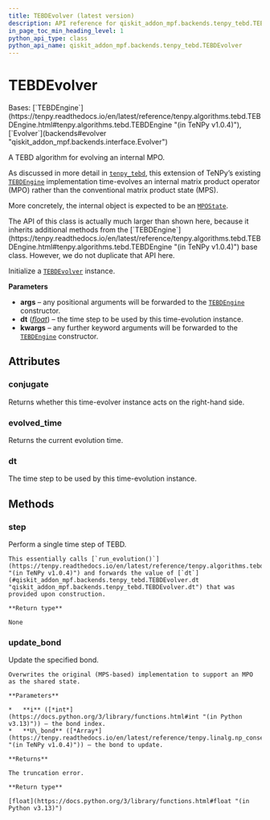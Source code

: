 ```yaml
---
title: TEBDEvolver (latest version)
description: API reference for qiskit_addon_mpf.backends.tenpy_tebd.TEBDEvolver in the latest version of qiskit-addon-mpf
in_page_toc_min_heading_level: 1
python_api_type: class
python_api_name: qiskit_addon_mpf.backends.tenpy_tebd.TEBDEvolver
---
```


# TEBDEvolver

<Class id="qiskit_addon_mpf.backends.tenpy_tebd.TEBDEvolver" isDedicatedPage={true} github="https://github.com/Qiskit/qiskit-addon-mpf/tree/stable/0.2/qiskit_addon_mpf/backends/tenpy_tebd/evolver.py#L28-L152" signature="TEBDEvolver(*args, dt=0.1, **kwargs)" modifiers="class">
  Bases: [`TEBDEngine`](https://tenpy.readthedocs.io/en/latest/reference/tenpy.algorithms.tebd.TEBDEngine.html#tenpy.algorithms.tebd.TEBDEngine "(in TeNPy v1.0.4)"), [`Evolver`](backends#evolver "qiskit_addon_mpf.backends.interface.Evolver")

  A TEBD algorithm for evolving an internal MPO.

  As discussed in more detail in [`tenpy_tebd`](backends-tenpy-tebd#module-qiskit_addon_mpf.backends.tenpy_tebd "qiskit_addon_mpf.backends.tenpy_tebd"), this extension of TeNPy’s existing [`TEBDEngine`](https://tenpy.readthedocs.io/en/latest/reference/tenpy.algorithms.tebd.TEBDEngine.html#tenpy.algorithms.tebd.TEBDEngine "(in TeNPy v1.0.4)") implementation time-evolves an internal matrix product operator (MPO) rather than the conventional matrix product state (MPS).

  More concretely, the internal object is expected to be an [`MPOState`](backends-tenpy-tebd-mpo-state "qiskit_addon_mpf.backends.tenpy_tebd.MPOState").

  <Admonition title="Warning" type="caution">
    The API of this class is actually much larger than shown here, because it inherits additional methods from the [`TEBDEngine`](https://tenpy.readthedocs.io/en/latest/reference/tenpy.algorithms.tebd.TEBDEngine.html#tenpy.algorithms.tebd.TEBDEngine "(in TeNPy v1.0.4)") base class. However, we do not duplicate that API here.
  </Admonition>

  Initialize a [`TEBDEvolver`](#qiskit_addon_mpf.backends.tenpy_tebd.TEBDEvolver "qiskit_addon_mpf.backends.tenpy_tebd.TEBDEvolver") instance.

  **Parameters**

  *   **args** – any positional arguments will be forwarded to the [`TEBDEngine`](https://tenpy.readthedocs.io/en/latest/reference/tenpy.algorithms.tebd.TEBDEngine.html#tenpy.algorithms.tebd.TEBDEngine "(in TeNPy v1.0.4)") constructor.
  *   **dt** ([*float*](https://docs.python.org/3/library/functions.html#float "(in Python v3.13)")) – the time step to be used by this time-evolution instance.
  *   **kwargs** – any further keyword arguments will be forwarded to the [`TEBDEngine`](https://tenpy.readthedocs.io/en/latest/reference/tenpy.algorithms.tebd.TEBDEngine.html#tenpy.algorithms.tebd.TEBDEngine "(in TeNPy v1.0.4)") constructor.

  ## Attributes

  ### conjugate

  <Attribute id="qiskit_addon_mpf.backends.tenpy_tebd.TEBDEvolver.conjugate">
    Returns whether this time-evolver instance acts on the right-hand side.
  </Attribute>

  ### evolved\_time

  <Attribute id="qiskit_addon_mpf.backends.tenpy_tebd.TEBDEvolver.evolved_time">
    Returns the current evolution time.
  </Attribute>

  ### dt

  <Attribute id="qiskit_addon_mpf.backends.tenpy_tebd.TEBDEvolver.dt">
    The time step to be used by this time-evolution instance.
  </Attribute>

  ## Methods

  ### step

  <Function id="qiskit_addon_mpf.backends.tenpy_tebd.TEBDEvolver.step" github="https://github.com/Qiskit/qiskit-addon-mpf/tree/stable/0.2/qiskit_addon_mpf/backends/tenpy_tebd/evolver.py#L77-L83" signature="step()">
    Perform a single time step of TEBD.

    This essentially calls [`run_evolution()`](https://tenpy.readthedocs.io/en/latest/reference/tenpy.algorithms.tebd.TEBDEngine.html#tenpy.algorithms.tebd.TEBDEngine.run_evolution "(in TeNPy v1.0.4)") and forwards the value of [`dt`](#qiskit_addon_mpf.backends.tenpy_tebd.TEBDEvolver.dt "qiskit_addon_mpf.backends.tenpy_tebd.TEBDEvolver.dt") that was provided upon construction.

    **Return type**

    None
  </Function>

  ### update\_bond

  <Function id="qiskit_addon_mpf.backends.tenpy_tebd.TEBDEvolver.update_bond" github="https://github.com/Qiskit/qiskit-addon-mpf/tree/stable/0.2/qiskit_addon_mpf/backends/tenpy_tebd/evolver.py#L85-L152" signature="update_bond(i, U_bond)">
    Update the specified bond.

    Overwrites the original (MPS-based) implementation to support an MPO as the shared state.

    **Parameters**

    *   **i** ([*int*](https://docs.python.org/3/library/functions.html#int "(in Python v3.13)")) – the bond index.
    *   **U\_bond** ([*Array*](https://tenpy.readthedocs.io/en/latest/reference/tenpy.linalg.np_conserved.Array.html#tenpy.linalg.np_conserved.Array "(in TeNPy v1.0.4)")) – the bond to update.

    **Returns**

    The truncation error.

    **Return type**

    [float](https://docs.python.org/3/library/functions.html#float "(in Python v3.13)")
  </Function>
</Class>

